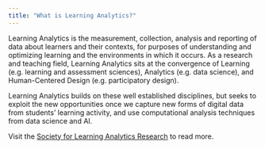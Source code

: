 ```yaml
---
title: "What is Learning Analytics?"
---
```


Learning Analytics is the measurement, collection, analysis and reporting of data about learners and their contexts, for purposes of understanding and optimizing learning and the environments in which it occurs. As a research and teaching field, Learning Analytics sits at the convergence of Learning (e.g. learning and assessment sciences), Analytics (e.g. data science), and Human-Centered Design (e.g. participatory design).

Learning Analytics builds on these well established disciplines, but seeks to exploit the new opportunities once we capture new forms of digital data from students' learning activity, and use computational analysis techniques from data science and AI.

Visit the [Society for Learning Analytics Research](https://www.solaresearch.org/about/what-is-learning-analytics/) to read more.
